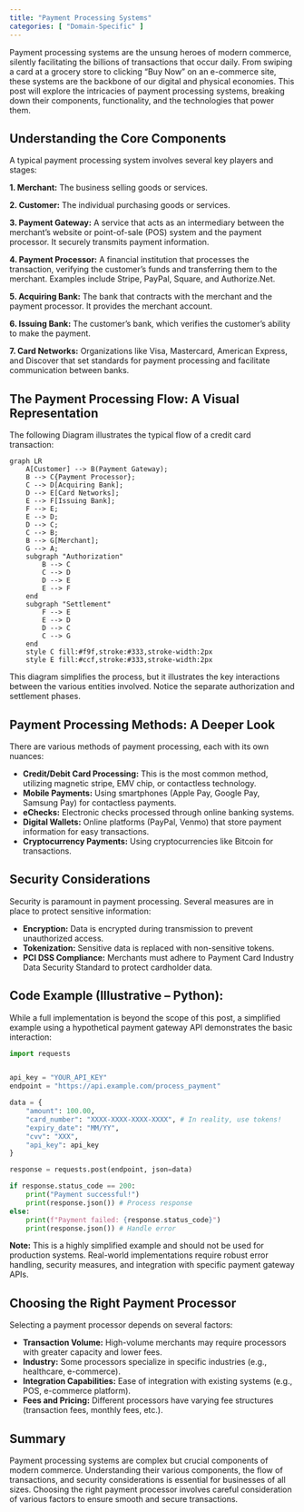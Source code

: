 ```yaml
---
title: "Payment Processing Systems"
categories: [ "Domain-Specific" ]
---
```



Payment processing systems are the unsung heroes of modern commerce, silently facilitating the billions of transactions that occur daily.  From swiping a card at a grocery store to clicking "Buy Now" on an e-commerce site, these systems are the backbone of our digital and physical economies. This post will explore the intricacies of payment processing systems, breaking down their components, functionality, and the technologies that power them.


## Understanding the Core Components

A typical payment processing system involves several key players and stages:

**1. Merchant:** The business selling goods or services.

**2. Customer:** The individual purchasing goods or services.

**3. Payment Gateway:** A service that acts as an intermediary between the merchant's website or point-of-sale (POS) system and the payment processor. It securely transmits payment information.

**4. Payment Processor:**  A financial institution that processes the transaction, verifying the customer's funds and transferring them to the merchant.  Examples include Stripe, PayPal, Square, and Authorize.Net.

**5. Acquiring Bank:** The bank that contracts with the merchant and the payment processor.  It provides the merchant account.

**6. Issuing Bank:** The customer's bank, which verifies the customer's ability to make the payment.

**7. Card Networks:** Organizations like Visa, Mastercard, American Express, and Discover that set standards for payment processing and facilitate communication between banks.


## The Payment Processing Flow: A Visual Representation

The following Diagram illustrates the typical flow of a credit card transaction:

```mermaid
graph LR
    A[Customer] --> B(Payment Gateway);
    B --> C{Payment Processor};
    C --> D[Acquiring Bank];
    D --> E[Card Networks];
    E --> F[Issuing Bank];
    F --> E;
    E --> D;
    D --> C;
    C --> B;
    B --> G[Merchant];
    G --> A;
    subgraph "Authorization"
        B --> C
        C --> D
        D --> E
        E --> F
    end
    subgraph "Settlement"
        F --> E
        E --> D
        D --> C
        C --> G
    end
    style C fill:#f9f,stroke:#333,stroke-width:2px
    style E fill:#ccf,stroke:#333,stroke-width:2px
```

This diagram simplifies the process, but it illustrates the key interactions between the various entities involved.  Notice the separate authorization and settlement phases.


##  Payment Processing Methods:  A Deeper Look

There are various methods of payment processing, each with its own nuances:

* **Credit/Debit Card Processing:** This is the most common method, utilizing magnetic stripe, EMV chip, or contactless technology.
* **Mobile Payments:**  Using smartphones (Apple Pay, Google Pay, Samsung Pay) for contactless payments.
* **eChecks:**  Electronic checks processed through online banking systems.
* **Digital Wallets:** Online platforms (PayPal, Venmo) that store payment information for easy transactions.
* **Cryptocurrency Payments:** Using cryptocurrencies like Bitcoin for transactions.


## Security Considerations

Security is paramount in payment processing.  Several measures are in place to protect sensitive information:

* **Encryption:**  Data is encrypted during transmission to prevent unauthorized access.
* **Tokenization:**  Sensitive data is replaced with non-sensitive tokens.
* **PCI DSS Compliance:**  Merchants must adhere to Payment Card Industry Data Security Standard to protect cardholder data.


## Code Example (Illustrative – Python):

While a full implementation is beyond the scope of this post, a simplified example using a hypothetical payment gateway API demonstrates the basic interaction:

```python
import requests


api_key = "YOUR_API_KEY"
endpoint = "https://api.example.com/process_payment"

data = {
    "amount": 100.00,
    "card_number": "XXXX-XXXX-XXXX-XXXX", # In reality, use tokens!
    "expiry_date": "MM/YY",
    "cvv": "XXX",
    "api_key": api_key
}

response = requests.post(endpoint, json=data)

if response.status_code == 200:
    print("Payment successful!")
    print(response.json()) # Process response
else:
    print(f"Payment failed: {response.status_code}")
    print(response.json()) # Handle error
```


**Note:** This is a highly simplified example and should not be used for production systems.  Real-world implementations require robust error handling, security measures, and integration with specific payment gateway APIs.


##  Choosing the Right Payment Processor

Selecting a payment processor depends on several factors:

* **Transaction Volume:** High-volume merchants may require processors with greater capacity and lower fees.
* **Industry:**  Some processors specialize in specific industries (e.g., healthcare, e-commerce).
* **Integration Capabilities:**  Ease of integration with existing systems (e.g., POS, e-commerce platform).
* **Fees and Pricing:**  Different processors have varying fee structures (transaction fees, monthly fees, etc.).


## Summary

Payment processing systems are complex but crucial components of modern commerce. Understanding their various components, the flow of transactions, and security considerations is essential for businesses of all sizes.  Choosing the right payment processor involves careful consideration of various factors to ensure smooth and secure transactions.

